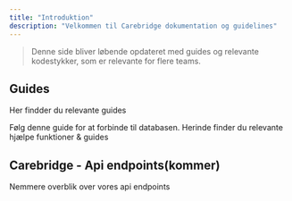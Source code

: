 ```yaml
---
title: "Introduktion"
description: "Velkommen til Carebridge dokumentation og guidelines"
---
```


> Denne side bliver løbende opdateret med guides og relevante kodestykker, som er relevante for flere teams.

## Guides

Her findder du relevante guides

<Columns cols={1}>
  <Card title="Forbind til databasen" icon="database" href="/db/connection">
    Følg denne guide for at forbinde til databasen.
  </Card>
  <Card title="Metoder & Funktioner" icon="user-robot-xmarks" href="/utils">
    Herinde finder du relevante hjælpe funktioner & guides
  </Card>
</Columns>

## Carebridge - Api endpoints(kommer)

Nemmere overblik over vores api endpoints

<Card title="Carebridge - API endpoints" icon="network-wired" href="/api-reference/introduction">
  
</Card>